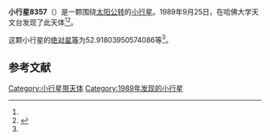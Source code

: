 {{Infobox planet
| bgcolour = #FFFFC0
| name = 8357 O'Connor
| symbol = 
| image = 
| caption = 
| discovery = yes
| discovery_ref = 
| discoverer = {{link-en|橡树岭天文台|Oak Ridge Observatory}}
| discovery_site = [[哈佛大学天文台|哈佛大学天文台]] 
| discovered = 1989年9月25日
| designations = yes
| mp_name = 
| named_after = 
| alt_names = 1989 SC1/ 1948 TM1 / 1972 TM7 / 1975 NP / 1982 QY2 / 1988 HQ
| mp_category = [[主带小行星|主带小行星]]
| orbit_ref = <ref name="a">[http://ssd.jpl.nasa.gov/sbdb.cgi?sstr=8357 8357 O'Connor] {{Wayback|url=http://ssd.jpl.nasa.gov/sbdb.cgi?sstr=8357 |date=20201124031610 }}，小行星數據庫瀏覽器（JPL Small-Body Database Browser）－[[美国国家航空航天局|美国国家航空航天局]]喷气推进实验室</ref>
| epoch = 2456400.5 (2013年4月18日更新)
| aphelion = {{convert|2.65772952894946|AU|km|3|abbr=on|lk=out}}
| perihelion = {{convert|1.889682598332282|AU|km|3|abbr=on}}
| semimajor = {{convert|2.273706063640871|AU|km|3|abbr=on}}
| eccentricity = 0.168897586
| period = 1252.275566 [[日|日]]<br />3.43[[儒略年|儒略年]]
| avg_speed = 
| inclination = 1.565307562459987
| asc_node = 283.418545104743
| mean_anomaly = 
| arg_peri = 52.91803950574086
| satellites = 
| physical_characteristics = yes
| dimensions = 
| mass = 
| density = 
| surface_grav = 
| escape_velocity = 
| sidereal_day = 
| axial_tilt = 
| pole_ecliptic_lat = 
| pole_ecliptic_lon = 
| albedo = 
| temperatures= 
| temp_name1 = 
| mean_temp_1 = 
| max_temp_1 = 
| temp_name2 = 
| max_temp_2 = 
| spectral_type = 
| abs_magnitude = 52.91803950574086
}}

'''小行星8357'''（{{lang-en|8357 O'Connor}}）是一颗围绕[[太阳|太阳]][[公转|公转]]的[[小行星|小行星]]。1989年9月25日，{{link-en|橡树岭天文台|Oak Ridge Observatory}}在哈佛大学天文台发现了此天体<ref name="a" /><ref>{{cite news|title=小行星列表|url=http://cfa-www.harvard.edu/iau/lists/NumberedMPs.txt|accessdate=2013-07-08|newspaper=哈佛大学|archive-date=2008-05-17|archive-url=https://web.archive.org/web/20080517010638/http://cfa-www.harvard.edu/iau/lists/NumberedMPs.txt|dead-url=no}}</ref>。

这颗小行星的[[绝对星等|绝对星等]]为52.91803950574086等<ref name="a" />。

==参考文献==
{{reflist}}
{{Minor Planet Number|[[小行星8356|小行星8356]]|[[小行星8358|小行星8358]]}}

{{小天体}}

[[Category:小行星带天体|Category:小行星带天体]]
[[Category:1989年发现的小行星|Category:1989年发现的小行星]]

{{asteroid-stub}}